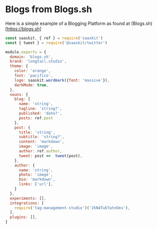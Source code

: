 # Blogs from Blogs.sh

Here is a simple example of a Blogging Platform as found at (Blogs.sh)[https://blogs.sh]

```javascript
const saaskit, { ref } = require('saaskit')
const { tweet } = require('@saaskit/twitter')

module.exports = {
  domain: 'blogs.sh',
  brand: 'longtail.studio',
  theme: {
    color: 'orange',
    font: 'pacifico',
    logo: saaskit.wordmark({font: 'massive'}),
    darkMode: true,
  },
  nouns: {
    blog: {
      name: 'string',
      tagline: 'string?',
      published: 'date?',
      posts: ref.post
    },
    post: {
      title: 'string',
      subtitle: 'string?',
      content: 'markdown',
      image: 'image',
      author: ref.author,
      tweet: post =>  tweet(post),
    },
    author: {
      name: 'string',
      photo: 'image',
      bio: 'markdown',
      links: ['url'],
    }
  },
  experiments: [],
  integrations: [
    require('tag-management-studio')('2kN4TuEYatnOex'),
  ],
  plugins: [],
}
```